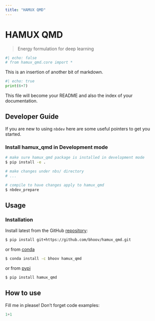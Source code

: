 ```yaml
---
title: "HAMUX QMD"
---
```


# HAMUX QMD
> Energy formulation for deep learning

```python
#| echo: false
# from hamux_qmd.core import *
```

This is an insertion of another bit of markdown.

``` python
#| echo: true
print(6+7)
```

This file will become your README and also the index of your documentation.

## Developer Guide

If you are new to using `nbdev` here are some useful pointers to get you started.

### Install hamux_qmd in Development mode

```sh
# make sure hamux_qmd package is installed in development mode
$ pip install -e .

# make changes under nbs/ directory
# ...

# compile to have changes apply to hamux_qmd
$ nbdev_prepare
```

## Usage

### Installation

Install latest from the GitHub [repository][repo]:

```sh
$ pip install git+https://github.com/bhoov/hamux_qmd.git
```

or from [conda][conda]

```sh
$ conda install -c bhoov hamux_qmd
```

or from [pypi][pypi]


```sh
$ pip install hamux_qmd
```


[repo]: https://github.com/bhoov/hamux_qmd
[docs]: https://bhoov.github.io/hamux_qmd/
[pypi]: https://pypi.org/project/hamux_qmd/
[conda]: https://anaconda.org/bhoov/hamux_qmd

## How to use

Fill me in please! Don't forget code examples:

```python
1+1
```
